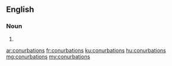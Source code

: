 ==English==

===Noun===
{{head|en|plural}}

# {{plural of|conurbation|lang=en}}

[[ar:conurbations]]
[[fr:conurbations]]
[[ku:conurbations]]
[[hu:conurbations]]
[[mg:conurbations]]
[[my:conurbations]]
